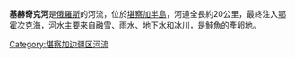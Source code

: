 '''基赫奇克河'''是[[俄羅斯|俄羅斯]]的河流，位於[[堪察加半島|堪察加半島]]，河道全長約20公里，最終注入[[鄂霍次克海|鄂霍次克海]]，河水主要來自融雪、雨水、地下水和冰川，是[[鮭魚|鮭魚]]的產卵地。

{{Russia-geo-stub}}

[[Category:堪察加边疆区河流|Category:堪察加边疆区河流]]